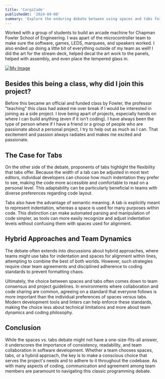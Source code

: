 ```yaml
---
title: 'CorgiCade'
publishedAt: '2024-04-08'
summary: 'Explore the enduring debate between using spaces and tabs for code indentation, and why this choice matters more than you might think.'
---
```


Worked with a group of students to build an arcade machine for Chapman Fowler School of Engineering. I was apart of the microcontroller team to make sure the software, games, LEDS, marquees, and speakers worked. I also ended up doing a little bit of everything outside of my team as well! I did the art for the stream deck, helped decal the art work to the panels, helped with assembly, and even place the tempered glass in.

[![My Image](./Website-Photos/Corgicade.jpg)](https://www.linkedin.com/feed/update/urn:li:activity:7197006432800497665/)

## Besides this being a class, why did I join this project?

Before this became an official and funded class by Fowler, the professor "teaching" this class had asked me over break if I would be interested in joining as a side project. I love being apart of projects, especially hands on where I can build anything (even if it isn't coding). I have always been the type of person where if I have a friend or a group of people who are passionate about a personal project, I try to help out as much as I can. That excitement and passion always radiates and makes me excited and passionate.

## The Case for Tabs

On the other side of the debate, proponents of tabs highlight the flexibility that tabs offer. Because the width of a tab can be adjusted in most text editors, individual developers can choose how much indentation they prefer to see, making the code more accessible and comfortable to read on a personal level. This adaptability can be particularly beneficial in teams with diverse preferences regarding code layout.

Tabs also have the advantage of semantic meaning. A tab is explicitly meant to represent indentation, whereas a space is used for many purposes within code. This distinction can make automated parsing and manipulation of code simpler, as tools can more easily recognize and adjust indentation levels without confusing them with spaces used for alignment.

## Hybrid Approaches and Team Dynamics

The debate often extends into discussions about hybrid approaches, where teams might use tabs for indentation and spaces for alignment within lines, attempting to combine the best of both worlds. However, such strategies require clear team agreements and disciplined adherence to coding standards to prevent formatting chaos.

Ultimately, the choice between spaces and tabs often comes down to team consensus and project guidelines. In environments where collaboration and code sharing are common, agreeing on a standard that everyone follows is more important than the individual preferences of spaces versus tabs. Modern development tools and linters can help enforce these standards, making the choice less about technical limitations and more about team dynamics and coding philosophy.

## Conclusion

While the spaces vs. tabs debate might not have a one-size-fits-all answer, it underscores the importance of consistency, readability, and team collaboration in software development. Whether a team chooses spaces, tabs, or a hybrid approach, the key is to make a conscious choice that serves the project's needs and to adhere to it throughout the codebase. As with many aspects of coding, communication and agreement among team members are paramount to navigating this classic programming debate.
